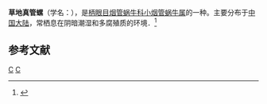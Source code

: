 {{Speciesbox
| taxon = Euphaedusa lea
| binomial_authority = (Gredler, 1892)
}}
'''草地真管螺'''（学名：''{{lang|la|Euphaedusa lea}}''），是[[柄眼目|柄眼目]][[烟管蜗牛科|烟管蜗牛科]][[小烟管蜗牛属|小烟管蜗牛属]]的一种。主要分布于[[中国大陆|中国大陆]]，常栖息在阴暗潮湿和多腐殖质的环境．<ref>{{cite web|url=http://shell.sinica.edu.tw/chinese/shellbase_detail.php?science_no=5931|title=国际贝库：草地真管螺|publisher=台湾贝类资料库|accessdate=2009-08-11|archive-date=2016-03-04|archive-url=https://web.archive.org/web/20160304095419/http://shell.sinica.edu.tw/chinese/shellbase_detail.php?science_no=5931|dead-url=no}}</ref>

== 参考文献 ==
{{reflist}}
{{taxonbar}}
[[Category:_1892年描述的动物|C]]
[[Category:小烟管蜗牛属|C]]